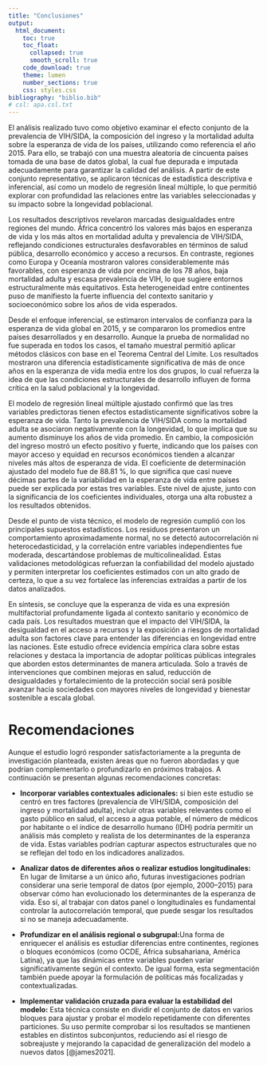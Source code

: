 ```yaml
---
title: "Conclusiones"
output:
  html_document:
    toc: true
    toc_float:
      collapsed: true
      smooth_scroll: true
    code_download: true
    theme: lumen
    number_sections: true
    css: styles.css
bibliography: "biblio.bib"
# csl: apa.csl.txt   
---
```


El análisis realizado tuvo como objetivo examinar el efecto conjunto de la prevalencia de VIH/SIDA, la composición del ingreso y la mortalidad adulta sobre la esperanza de vida de los países, utilizando como referencia el año 2015. Para ello, se trabajó con una muestra aleatoria de cincuenta países tomada de una base de datos global, la cual fue depurada e imputada adecuadamente para garantizar la calidad del análisis. A partir de este conjunto representativo, se aplicaron técnicas de estadística descriptiva e inferencial, así como un modelo de regresión lineal múltiple, lo que permitió explorar con profundidad las relaciones entre las variables seleccionadas y su impacto sobre la longevidad poblacional.

Los resultados descriptivos revelaron marcadas desigualdades entre regiones del mundo. África concentró los valores más bajos en esperanza de vida y los más altos en mortalidad adulta y prevalencia de VIH/SIDA, reflejando condiciones estructurales desfavorables en términos de salud pública, desarrollo económico y acceso a recursos. En contraste, regiones como Europa y Oceanía mostraron valores considerablemente más favorables, con esperanza de vida por encima de los 78 años, baja mortalidad adulta y escasa prevalencia de VIH, lo que sugiere entornos estructuralmente más equitativos. Esta heterogeneidad entre continentes puso de manifiesto la fuerte influencia del contexto sanitario y socioeconómico sobre los años de vida esperados.

Desde el enfoque inferencial, se estimaron intervalos de confianza para la esperanza de vida global en 2015, y se compararon los promedios entre países desarrollados y en desarrollo. Aunque la prueba de normalidad no fue superada en todos los casos, el tamaño muestral permitió aplicar métodos clásicos con base en el Teorema Central del Límite. Los resultados mostraron una diferencia estadísticamente significativa de más de once años en la esperanza de vida media entre los dos grupos, lo cual refuerza la idea de que las condiciones estructurales de desarrollo influyen de forma crítica en la salud poblacional y la longevidad.

El modelo de regresión lineal múltiple ajustado confirmó que las tres variables predictoras tienen efectos estadísticamente significativos sobre la esperanza de vida. Tanto la prevalencia de VIH/SIDA como la mortalidad adulta se asociaron negativamente con la longevidad, lo que implica que su aumento disminuye los años de vida promedio. En cambio, la composición del ingreso mostró un efecto positivo y fuerte, indicando que los países con mayor acceso y equidad en recursos económicos tienden a alcanzar niveles más altos de esperanza de vida. El coeficiente de determinación ajustado del modelo fue de 88.81 %, lo que significa que casi nueve décimas partes de la variabilidad en la esperanza de vida entre países puede ser explicada por estas tres variables. Este nivel de ajuste, junto con la significancia de los coeficientes individuales, otorga una alta robustez a los resultados obtenidos.

Desde el punto de vista técnico, el modelo de regresión cumplió con los principales supuestos estadísticos. Los residuos presentaron un comportamiento aproximadamente normal, no se detectó autocorrelación ni heterocedasticidad, y la correlación entre variables independientes fue moderada, descartándose problemas de multicolinealidad. Estas validaciones metodológicas refuerzan la confiabilidad del modelo ajustado y permiten interpretar los coeficientes estimados con un alto grado de certeza, lo que a su vez fortalece las inferencias extraídas a partir de los datos analizados.

En síntesis, se concluye que la esperanza de vida es una expresión multifactorial profundamente ligada al contexto sanitario y económico de cada país. Los resultados muestran que el impacto del VIH/SIDA, la desigualdad en el acceso a recursos y la exposición a riesgos de mortalidad adulta son factores clave para entender las diferencias en longevidad entre las naciones. Este estudio ofrece evidencia empírica clara sobre estas relaciones y destaca la importancia de adoptar políticas públicas integrales que aborden estos determinantes de manera articulada. Solo a través de intervenciones que combinen mejoras en salud, reducción de desigualdades y fortalecimiento de la protección social será posible avanzar hacia sociedades con mayores niveles de longevidad y bienestar sostenible a escala global.


# Recomendaciones 

Aunque el estudio logró responder satisfactoriamente a la pregunta de investigación planteada, existen áreas que no fueron abordadas y que podrían complementarlo o profundizarlo en próximos trabajos. A continuación se presentan algunas recomendaciones concretas:

- **Incorporar variables contextuales adicionales:** si bien este estudio se centró en tres factores (prevalencia de VIH/SIDA, composición del ingreso y mortalidad adulta), incluir otras variables relevantes como el gasto público en salud, el acceso a agua potable, el número de médicos por habitante o el índice de desarrollo humano (IDH) podría permitir un análisis más completo y realista de los determinantes de la esperanza de vida. Estas variables podrían capturar aspectos estructurales que no se reflejan del todo en los indicadores analizados.

- **Analizar datos de diferentes años o realizar estudios longitudinales:** En lugar de limitarse a un único año, futuras investigaciones podrían considerar una serie temporal de datos (por ejemplo, 2000–2015) para observar cómo han evolucionado los determinantes de la esperanza de vida. Eso sí, al trabajar con datos panel o longitudinales es fundamental controlar la autocorrelación temporal, que puede sesgar los resultados si no se maneja adecuadamente.

- **Profundizar en el análisis regional o subgrupal:**Una forma de enriquecer el análisis es estudiar diferencias entre continentes, regiones o bloques económicos (como OCDE, África subsahariana, América Latina), ya que las dinámicas entre variables pueden variar significativamente según el contexto. De igual forma, esta segmentación también puede apoyar la formulación de políticas más focalizadas y contextualizadas.

- **Implementar validación cruzada para evaluar la estabilidad del modelo:** Esta técnica consiste en dividir el conjunto de datos en varios bloques para ajustar y probar el modelo repetidamente con diferentes particiones. Su uso permite comprobar si los resultados se mantienen estables en distintos subconjuntos, reduciendo así el riesgo de sobreajuste y mejorando la capacidad de generalización del modelo a nuevos datos [@james2021].

